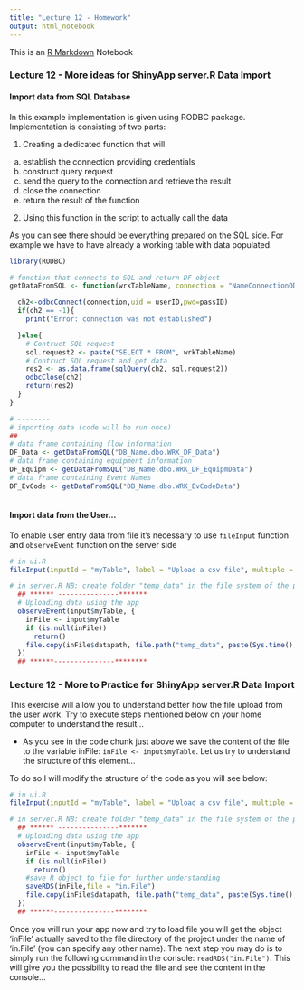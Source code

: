 ```yaml
---
title: "Lecture 12 - Homework"
output: html_notebook
---
```


This is an [R Markdown](http://rmarkdown.rstudio.com) Notebook

### Lecture 12 - More ideas for ShinyApp server.R Data Import

#### Import data from SQL Database

In this example implementation is given using RODBC package. Implementation is consisting of two parts:

1. Creating a dedicated function that will
  a. establish the connection providing credentials
  b. construct query request
  c. send the query to the connection and retrieve the result
  d. close the connection
  e. return the result of the function 
2. Using this function in the script to actually call the data

As you can see there should be everything prepared on the SQL side. For example we have to have already a working table with data populated.

```r
library(RODBC)

# function that connects to SQL and return DF object
getDataFromSQL <- function(wrkTableName, connection = "NameConnectionODBC", userID = "SQLUserID", passID = "Password"){

  ch2<-odbcConnect(connection,uid = userID,pwd=passID)
  if(ch2 == -1){
    print("Error: connection was not established")

  }else{
    # Contruct SQL request
    sql.request2 <- paste("SELECT * FROM", wrkTableName)
    # Contruct SQL request and get data
    res2 <- as.data.frame(sqlQuery(ch2, sql.request2))
    odbcClose(ch2)
    return(res2)
  }
}

# --------
# importing data (code will be run once)
##
# data frame containing flow information
DF_Data <- getDataFromSQL("DB_Name.dbo.WRK_DF_Data")
# data frame containing equipment information
DF_Equipm <- getDataFromSQL("DB_Name.dbo.WRK_DF_EquipmData")
# data frame containing Event Names
DF_EvCode <- getDataFromSQL("DB_Name.dbo.WRK_EvCodeData")
--------

```

#### Import data from the User...

To enable user entry data from file it's necessary to use `fileInput` function and `observeEvent` function on the server side

```r
# in ui.R
fileInput(inputId = "myTable", label = "Upload a csv file", multiple = F, accept = 'table/csv')

# in server.R NB: create folder "temp_data" in the file system of the project...
  ## ****** ---------------*******
  # Uploading data using the app
  observeEvent(input$myTable, {
    inFile <- input$myTable
    if (is.null(inFile))
      return()
    file.copy(inFile$datapath, file.path("temp_data", paste(Sys.time(), ".csv")))
  })
  ## ******---------------********
```

### Lecture 12 - More to Practice for ShinyApp server.R Data Import

This exercise will allow you to understand better how the file upload from the user work. Try to execute steps mentioned below on your home computer to understand the result...

* As you see in the code chunk just above we save the content of the file to the variable inFile: `inFile <- input$myTable`. Let us try to understand the structure of this element...

To do so I will modify the structure of the code as you will see below:

```r
# in ui.R
fileInput(inputId = "myTable", label = "Upload a csv file", multiple = F, accept = 'table/csv')

# in server.R NB: create folder "temp_data" in the file system of the project...
  ## ****** ---------------*******
  # Uploading data using the app
  observeEvent(input$myTable, {
    inFile <- input$myTable
    if (is.null(inFile))
      return()
    #save R object to file for further understanding
    saveRDS(inFile,file = "in.File")
    file.copy(inFile$datapath, file.path("temp_data", paste(Sys.time(), ".csv")))
  })
  ## ******---------------********
```

Once you will run your app now and try to load file you will get the object 'inFile' actually saved to the file directory of the project under the name of 'in.File' (you can specify any other name). The next step you may do is to simply run the following command in the console: `readRDS("in.File")`. This will give you the possibility to read the file and see the content in the console...






